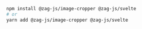 ```bash
npm install @zag-js/image-cropper @zag-js/svelte
# or
yarn add @zag-js/image-cropper @zag-js/svelte
```

